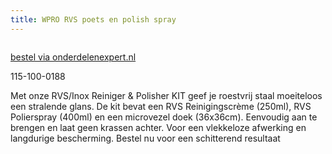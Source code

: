 ```yaml
---
title: WPRO RVS poets en polish spray
---
```



<Image src={imageProduct} width={imageProduct.width} alt="" />

[bestel via onderdelenexpert.nl](https://www.onderdelenexpert.nl/wpro-rvs-poets-polish-spray-400ml-484000008498)

115-100-0188

Met onze RVS/Inox Reiniger & Polisher KIT geef je roestvrij staal moeiteloos een stralende glans. De kit bevat een RVS Reinigingscrème (250ml), RVS Polierspray (400ml) en een microvezel doek (36x36cm). Eenvoudig aan te brengen en laat geen krassen achter. Voor een vlekkeloze afwerking en langdurige bescherming. Bestel nu voor een schitterend resultaat
